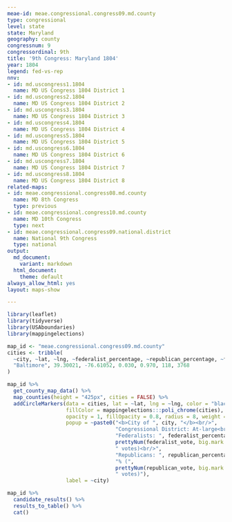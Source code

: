 ```yaml
---
meae-id: meae.congressional.congress09.md.county
type: congressional
level: state
state: Maryland
geography: county
congressnum: 9
congressordinal: 9th
title: '9th Congress: Maryland 1804'
year: 1804
legend: fed-vs-rep
nnv:
- id: md.uscongress1.1804
  name: MD US Congress 1804 District 1
- id: md.uscongress2.1804
  name: MD US Congress 1804 District 2
- id: md.uscongress3.1804
  name: MD US Congress 1804 District 3
- id: md.uscongress4.1804
  name: MD US Congress 1804 District 4
- id: md.uscongress5.1804
  name: MD US Congress 1804 District 5
- id: md.uscongress6.1804
  name: MD US Congress 1804 District 6
- id: md.uscongress7.1804
  name: MD US Congress 1804 District 7
- id: md.uscongress8.1804
  name: MD US Congress 1804 District 8
related-maps:
- id: meae.congressional.congress08.md.county
  name: MD 8th Congress
  type: previous
- id: meae.congressional.congress10.md.county
  name: MD 10th Congress
  type: next
- id: meae.congressional.congress09.national.district
  name: National 9th Congress
  type: national
output:
  md_document:
    variant: markdown
  html_document:
    theme: default
always_allow_html: yes
layout: maps-show

---
```


```r
library(leaflet)
library(tidyverse)
library(USAboundaries)
library(mappingelections)

map_id <- "meae.congressional.congress09.md.county"
cities <- tribble(
  ~city, ~lat, ~lng, ~federalist_percentage, ~republican_percentage, ~federalist_vote, ~republican_vote,
  "Baltimore", 39.30021, -76.61052, 0.030, 0.970, 118, 3768 
)
```

<div class="map">

```r
map_id %>%
  get_county_map_data() %>%
  map_counties(height = "425px", cities = FALSE) %>% 
  addCircleMarkers(data = cities, lat = ~lat, lng = ~lng, color = "black",
                   fillColor = mappingelections:::poli_chrome(cities),
                   opacity = 1, fillOpacity = 0.8, radius = 8, weight = 3,
                   popup = ~paste0("<b>City of ", city, "</b><br/>",
                                   "Congressional District: At-large<br/>",
                                   "Federalists: ", federalist_percentage * 100, "% (", 
                                   prettyNum(federalist_vote, big.mark = ","), 
                                   " votes)<br/>",
                                   "Republicans: ", republican_percentage * 100,
                                   "% (", 
                                   prettyNum(republican_vote, big.mark = ","),
                                   " votes)"),
                   label = ~city) 
```

</div>

<div class="results-table">

```r
map_id %>%
  candidate_results() %>%
  results_to_table() %>%
  cat()
```

</div>
